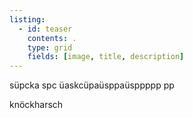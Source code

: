 ```yaml
---
listing:
  - id: teaser
    contents: .
    type: grid
    fields: [image, title, description]
---
```


süpcka spc üaskcüpaüsppaüsppppp  pp

:::{#teaser}

:::

knöckharsch